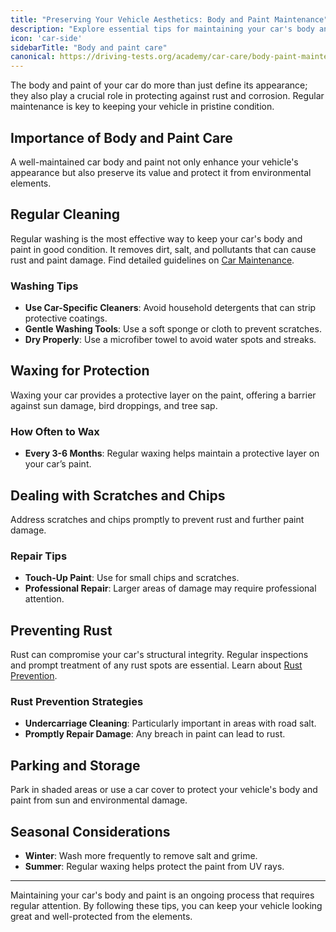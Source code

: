 ```yaml
---
title: "Preserving Your Vehicle Aesthetics: Body and Paint Maintenance"
description: "Explore essential tips for maintaining your car's body and paint. Learn how regular care can prevent rust, damage, and keep your vehicle looking its best while protecting against corrosion."
icon: 'car-side'
sidebarTitle: "Body and paint care"
canonical: https://driving-tests.org/academy/car-care/body-paint-maintenance
---
```

<Snippet file="andrei.mdx" />
The body and paint of your car do more than just define its appearance; they also play a crucial role in protecting against rust and corrosion. Regular maintenance is key to keeping your vehicle in pristine condition.

## Importance of Body and Paint Care
A well-maintained car body and paint not only enhance your vehicle's appearance but also preserve its value and protect it from environmental elements.

## Regular Cleaning
Regular washing is the most effective way to keep your car's body and paint in good condition. It removes dirt, salt, and pollutants that can cause rust and paint damage. Find detailed guidelines on [Car Maintenance](/car-care/routine-maintenance).

### Washing Tips

- **Use Car-Specific Cleaners**: Avoid household detergents that can strip protective coatings.
- **Gentle Washing Tools**: Use a soft sponge or cloth to prevent scratches.
- **Dry Properly**: Use a microfiber towel to avoid water spots and streaks.

## Waxing for Protection

<Note>
Waxing your car provides a protective layer on the paint, offering a barrier against sun damage, bird droppings, and tree sap.
</Note>

### How Often to Wax

- **Every 3-6 Months**: Regular waxing helps maintain a protective layer on your car’s paint.

## Dealing with Scratches and Chips

<Warning>
Address scratches and chips promptly to prevent rust and further paint damage.
</Warning>

### Repair Tips

- **Touch-Up Paint**: Use for small chips and scratches.
- **Professional Repair**: Larger areas of damage may require professional attention.

## Preventing Rust
Rust can compromise your car's structural integrity. Regular inspections and prompt treatment of any rust spots are essential. Learn about [Rust Prevention](/car-care/routine-maintenance).

### Rust Prevention Strategies

- **Undercarriage Cleaning**: Particularly important in areas with road salt.
- **Promptly Repair Damage**: Any breach in paint can lead to rust.

## Parking and Storage
Park in shaded areas or use a car cover to protect your vehicle's body and paint from sun and environmental damage.

## Seasonal Considerations

- **Winter**: Wash more frequently to remove salt and grime.
- **Summer**: Regular waxing helps protect the paint from UV rays.

---

Maintaining your car's body and paint is an ongoing process that requires regular attention. By following these tips, you can keep your vehicle looking great and well-protected from the elements.
